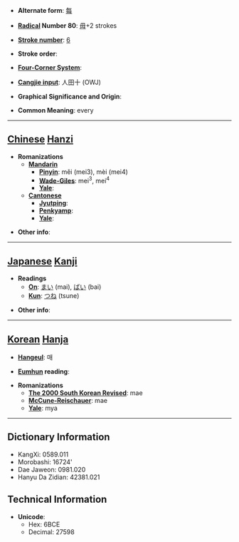 * '''Alternate form''': [[每]]

* '''[[Wiktionary:Chinese radical index| Radical]] Number 80''': [[Wiktionary:Chinese radical index 毋|毋]]+2 strokes

* '''[[Wiktionary:Chinese total strokes index|Stroke number]]''': [[Wiktionary:Chinese total strokes index 6|6]]

* '''Stroke order''': 

* '''[[Wiktionary:Chinese four corner index|Four-Corner System]]''': 

* '''[[Wiktionary:Chinese Cangjie index|Cangjie input]]''': 人田十 (OWJ)

* '''Graphical Significance and Origin''': 

* '''Common Meaning''': every

----

== [[Chinese]] [[Hanzi]] ==

* '''Romanizations'''
** '''[[Mandarin]]'''
*** '''[[Pinyin]]''': měi (mei3), mèi (mei4)
*** '''[[Wade-Giles]]''': mei<sup>3</sup>, mei<sup>4</sup>
*** '''[[Yale]]''': 
** '''[[Cantonese]]'''
*** '''[[Jyutping]]''':
*** '''[[Penkyamp]]''': 
*** '''[[Yale]]''': 

* '''Other info''': 

----

== [[Japanese]] [[Kanji]] ==

* '''Readings'''
** '''[[On]]''': [[まい]] (mai), [[ばい]] (bai)
** '''[[Kun]]''': [[つね]] (tsune)

* '''Other info''':  

----

== [[Korean]] [[Hanja]] ==

* '''[[Hangeul]]''': 매

* '''[[Eumhun]] reading''': 

* '''Romanizations'''
** '''[[The 2000 South Korean Revised Romanization|The 2000 South Korean Revised]]''': mae
** '''[[McCune-Reischauer]]''': mae
** '''[[Yale]]''': mya

----

== Dictionary Information ==

* KangXi: 0589.011
* Morobashi: 16724'
* Dae Jaweon: 0981.020
* Hanyu Da Zidian: 42381.021

== Technical Information ==

* '''Unicode''':
** Hex: 6BCE
** Decimal: 27598